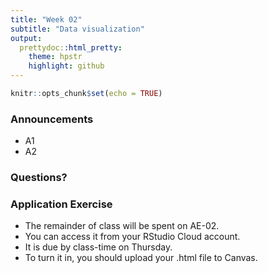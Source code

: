 ```yaml
---
title: "Week 02"
subtitle: "Data visualization"
output: 
  prettydoc::html_pretty:
    theme: hpstr
    highlight: github
---
```


```r
knitr::opts_chunk$set(echo = TRUE)
```

### Announcements

- A1
- A2

### Questions?


### Application Exercise

- The remainder of class will be spent on AE-02. 
- You can access it from your RStudio Cloud account. 
- It is due by class-time on Thursday. 
- To turn it in, you should upload your .html file to Canvas.